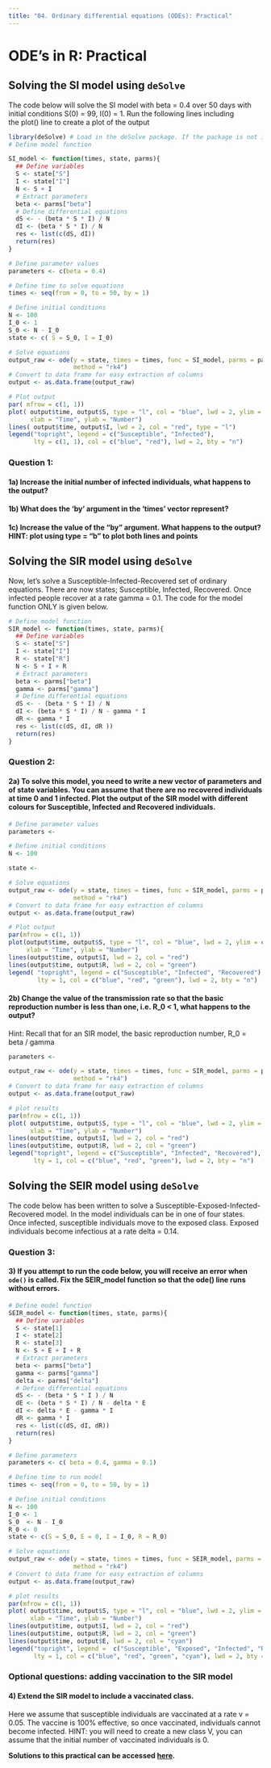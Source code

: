 ```yaml
---
title: "04. Ordinary differential equations (ODEs): Practical"
---
```


# ODE's in R: Practical

## Solving the SI model using `deSolve` 

The code below will solve the SI model with beta = 0.4 over 50 days with initial conditions S(0) = 99, I(0) = 1. Run the following lines including the plot() line to create a plot of the output

```r
library(deSolve) # Load in the deSolve package. If the package is not installed, install using the install.packages() function
# Define model function

SI_model <- function(times, state, parms){
  ## Define variables
  S <- state["S"]
  I <- state["I"]
  N <- S + I
  # Extract parameters
  beta <- parms["beta"]
  # Define differential equations
  dS <- - (beta * S * I) / N
  dI <- (beta * S * I) / N
  res <- list(c(dS, dI))
  return(res)
}

# Define parameter values
parameters <- c(beta = 0.4)

# Define time to solve equations
times <- seq(from = 0, to = 50, by = 1)

# Define initial conditions
N <- 100
I_0 <- 1
S_0 <- N - I_0
state <- c( S = S_0, I = I_0)

# Solve equations
output_raw <- ode(y = state, times = times, func = SI_model, parms = parameters,
                  method = "rk4")
# Convert to data frame for easy extraction of columns
output <- as.data.frame(output_raw)

# Plot output
par( mfrow = c(1, 1))
plot( output$time, output$S, type = "l", col = "blue", lwd = 2, ylim = c(0, N),
      xlab = "Time", ylab = "Number")
lines( output$time, output$I, lwd = 2, col = "red", type = "l")
legend("topright", legend = c("Susceptible", "Infected"),
       lty = c(1, 1), col = c("blue", "red"), lwd = 2, bty = "n")
```

### Question 1:

#### 1a) Increase the initial number of infected individuals, what happens to the output?

#### 1b) What does the 'by' argument in the 'times' vector represent? 

#### 1c) Increase the value of the "by" argument. What happens to the output? HINT: plot using type = "b" to plot both lines and points

## Solving the SIR model using `deSolve`

Now, let's solve a Susceptible-Infected-Recovered set of ordinary equations. There are now states; Susceptible, Infected, Recovered. Once infected people recover at a rate gamma = 0.1. The code for the model function ONLY is given below.

```r
# Define model function 
SIR_model <- function(times, state, parms){
  ## Define variables
  S <- state["S"]
  I <- state["I"]
  R <- state["R"]
  N <- S + I + R
  # Extract parameters
  beta <- parms["beta"]
  gamma <- parms["gamma"]
  # Define differential equations
  dS <- - (beta * S * I) / N
  dI <- (beta * S * I) / N - gamma * I
  dR <- gamma * I
  res <- list(c(dS, dI, dR ))
  return(res)
}
```

### Question 2:

#### 2a) To solve this model, you need to write a new vector of parameters and of state variables. You can assume that there are no recovered individuals at time 0 and 1 infected. Plot the output of the SIR model with different colours for Susceptible, Infected and Recovered individuals.

```r
# Define parameter values
parameters <-

# Define initial conditions
N <- 100

state <-

# Solve equations
output_raw <- ode(y = state, times = times, func = SIR_model, parms = parameters,
                  method = "rk4")
# Convert to data frame for easy extraction of columns
output <- as.data.frame(output_raw)

# Plot output
par(mfrow = c(1, 1))
plot(output$time, output$S, type = "l", col = "blue", lwd = 2, ylim = c(0, N),
     xlab = "Time", ylab = "Number")
lines(output$time, output$I, lwd = 2, col = "red")
lines(output$time, output$R, lwd = 2, col = "green")
legend( "topright", legend = c("Susceptible", "Infected", "Recovered"),
        lty = 1, col = c("blue", "red", "green"), lwd = 2, bty = "n")

```

#### 2b) Change the value of the transmission rate so that the basic reproduction number is less than one, i.e. R_0 \< 1, what happens to the output? 

Hint: Recall that for an SIR model, the basic reproduction number, R_0 = beta / gamma

```r
parameters <- 

output_raw <- ode(y = state, times = times, func = SIR_model, parms = parameters,
                  method = "rk4")
# Convert to data frame for easy extraction of columns
output <- as.data.frame(output_raw)

# plot results
par(mfrow = c(1, 1))
plot( output$time, output$S, type = "l", col = "blue", lwd = 2, ylim = c(0, N),
      xlab = "Time", ylab = "Number")
lines(output$time, output$I, lwd = 2, col = "red")
lines(output$time, output$R, lwd = 2, col = "green")
legend("topright", legend = c("Susceptible", "Infected", "Recovered"),
       lty = 1, col = c("blue", "red", "green"), lwd = 2, bty = "n")

```

## Solving the SEIR model using `deSolve`

The code below has been written to solve a Susceptible-Exposed-Infected-Recovered model. In the model individuals can be in one of four states. Once infected, susceptible individuals move to the exposed class. Exposed individuals become infectious at a rate delta = 0.14.

### Question 3:

#### 3) If you attempt to run the code below, you will receive an error when `ode()` is called. Fix the SEIR_model function so that the ode() line runs without errors.

```r
# Define model function 
SEIR_model <- function(times, state, parms){
  ## Define variables
  S <- state[1]
  I <- state[2]
  R <- state[3]
  N <- S + E + I + R
  # Extract parameters
  beta <- parms["beta"]
  gamma <- parms["gamma"]
  delta <- parms["delta"]
  # Define differential equations
  dS <- - (beta * S * I ) / N
  dE <- (beta * S * I) / N - delta * E
  dI <- delta * E - gamma * I
  dR <- gamma * I
  res <- list(c(dS, dI, dR))
  return(res)
}

# Define parameters  
parameters <- c( beta = 0.4, gamma = 0.1)

# Define time to run model
times <- seq(from = 0, to = 50, by = 1)

# Define initial conditions
N <- 100
I_0 <- 1
S_0  <- N - I_0
R_0 <- 0
state <- c(S = S_0, E = 0, I = I_0, R = R_0)

# Solve equations
output_raw <- ode(y = state, times = times, func = SEIR_model, parms = parameters,
                  method = "rk4")
# Convert to data frame for easy extraction of columns
output <- as.data.frame(output_raw)

# plot results
par(mfrow = c(1, 1))
plot( output$time, output$S, type = "l", col = "blue", lwd = 2, ylim = c(0, N),
      xlab = "Time", ylab = "Number")
lines(output$time, output$I, lwd = 2, col = "red")
lines(output$time, output$R, lwd = 2, col = "green")
lines(output$time, output$E, lwd = 2, col = "cyan")
legend("topright", legend =  c("Susceptible", "Exposed", "Infected", "Recovered"),
       lty = 1, col = c("blue", "red", "green", "cyan"), lwd = 2, bty = "n")

```

### Optional questions: adding vaccination to the SIR model

#### 4) Extend the SIR model to include a vaccinated class. 

Here we assume that susceptible individuals are vaccinated at a rate v = 0.05. The vaccine is 100% effective, so once vaccinated, individuals cannot become infected. HINT: you will need to create a new class V, you can assume that the initial number of vaccinated individuals is 0.

**Solutions to this practical can be accessed [here](04_ODEs_solutions.qmd).**
